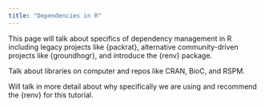 ```yaml
---
title: "Dependencies in R"
---
```


This page will talk about specifics of dependency management in R including legacy projects like {packrat}, alternative community-driven projects like {groundhogr}, and introduce the {renv} package.

Talk about libraries on computer and repos like CRAN, BioC, and RSPM.

Will talk in more detail about why specifically we are using and recommend the {renv} for this tutorial.
